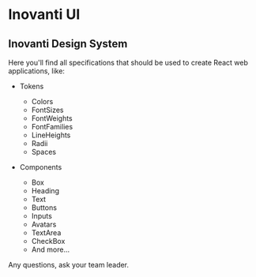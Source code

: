 
<Meta title="Home" />

# Inovanti UI

## Inovanti Design System

Here you'll find all specifications that should be used to create React web applications, like:

- Tokens
    - Colors
    - FontSizes
    - FontWeights
    - FontFamilies
    - LineHeights
    - Radii
    - Spaces

- Components
    - Box
    - Heading
    - Text
    - Buttons
    - Inputs
    - Avatars
    - TextArea
    - CheckBox
    - And more...

Any questions, ask your team leader.

